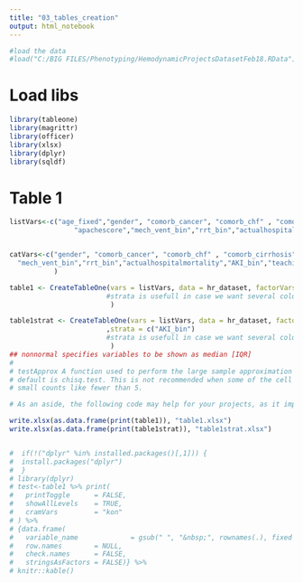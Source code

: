 ```yaml
---
title: "03_tables_creation"
output: html_notebook
---
```


```r
#load the data
#load("C:/BIG FILES/Phenotyping/HemodynamicProjectsDatasetFeb18.RData")
```

# Load libs
```r
library(tableone)
library(magrittr)
library(officer)
library(xlsx)
library(dplyr)
library(sqldf)
```

# Table 1

```r

listVars<-c("age_fixed","gender", "comorb_cancer", "comorb_chf" , "comorb_cirrhosis", "comorb_copd" , "comorb_ctd", "comorb_diabetes" , "comorb_leukemia", "comorb_lymphoma" , "comorb_metastases", "comorb_mi" , "comorb_pud", "comorb_renal_fail" , "comorb_stroke", "comorb_tia",
                "apachescore","mech_vent_bin","rrt_bin","actualhospitalmortality","unabridgedhosplos","AKI_bin","teachingstatus")


catVars<-c("gender", "comorb_cancer", "comorb_chf" , "comorb_cirrhosis", "comorb_copd" , "comorb_ctd", "comorb_diabetes" , "comorb_leukemia", "comorb_lymphoma" , "comorb_metastases", "comorb_mi" , "comorb_pud", "comorb_renal_fail" , "comorb_stroke", "comorb_tia",
  "mech_vent_bin","rrt_bin","actualhospitalmortality","AKI_bin","teachingstatus"
           ) 

table1 <- CreateTableOne(vars = listVars, data = hr_dataset, factorVars = catVars,testNormal=oneway.test 
                        #strata is usefull in case we want several columns to stratify by
                         )

table1strat <- CreateTableOne(vars = listVars, data = hr_dataset, factorVars = catVars,testNormal=oneway.test 
                        ,strata = c("AKI_bin")
                        #strata is usefull in case we want several columns to stratify by
                         )
## nonnormal specifies variables to be shown as median [IQR]
# 
# testApprox A function used to perform the large sample approximation based tests. The
# default is chisq.test. This is not recommended when some of the cell have
# small counts like fewer than 5.

# As an aside, the following code may help for your projects, as it improves the presentation of the tables above.  You will still need to update the column and row names manually, but this should paste nicely into Word or LateX!

write.xlsx(as.data.frame(print(table1)), "table1.xlsx")
write.xlsx(as.data.frame(print(table1strat)), "table1strat.xlsx")


#  if(!("dplyr" %in% installed.packages()[,1])) {
#  install.packages("dplyr")
#  }
# library(dplyr)
# test<-table1 %>% print(
#   printToggle      = FALSE,
#   showAllLevels    = TRUE,
#   cramVars         = "kon"
# ) %>% 
# {data.frame(
#   variable_name             = gsub(" ", "&nbsp;", rownames(.), fixed = TRUE), ., 
#   row.names        = NULL, 
#   check.names      = FALSE, 
#   stringsAsFactors = FALSE)} %>% 
# knitr::kable()

```


